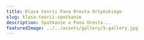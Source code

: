 ---
title: Klasa teorii Pana Oresta Ortyńskiego
slug: klasa-teorii-spotkanie
description: Spotkanie u Pana Oresta...
featuredImage: ../../assets/gallery/5-gallery.jpg
---


